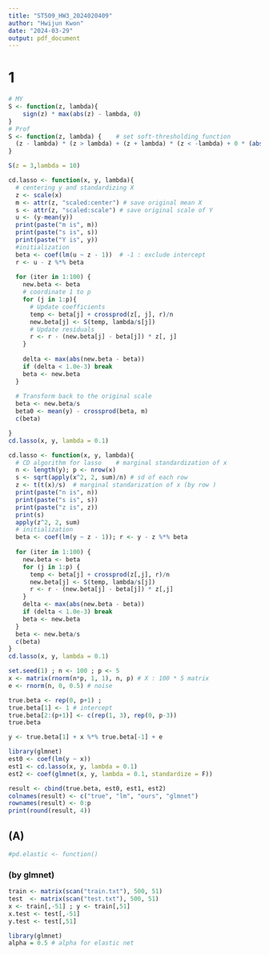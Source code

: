 ```yaml
---
title: "ST509_HW3_2024020409"
author: "Hwijun Kwon"
date: "2024-03-29"
output: pdf_document
---
```



# 1
```r
# MY
S <- function(z, lambda){
    sign(z) * max(abs(z) - lambda, 0)
}
# Prof
S <- function(z, lambda) {    # set soft-thresholding function
  (z - lambda) * (z > lambda) + (z + lambda) * (z < -lambda) + 0 * (abs(z) <= lambda)
}

S(z = 3,lambda = 10)
```

```r
cd.lasso <- function(x, y, lambda){
  # centering y and standardizing X
  z <- scale(x)
  m <- attr(z, "scaled:center") # save original mean X
  s <- attr(z, "scaled:scale") # save original scale of Y
  u <- (y-mean(y))
  print(paste("m is", m))
  print(paste("s is", s))
  print(paste("Y is", y))
  #initialization
  beta <- coef(lm(u ~ z - 1))  # -1 : exclude intercept 
  r <- u - z %*% beta 
  
  for (iter in 1:100) {
    new.beta <- beta
    # coordinate 1 to p
    for (j in 1:p){
      # Update coefficients
      temp <- beta[j] + crossprod(z[, j], r)/n
      new.beta[j] <- S(temp, lambda/s[j])
      # Update residuals
      r <- r - (new.beta[j] - beta[j]) * z[, j]
    }
    
    delta <- max(abs(new.beta - beta))
    if (delta < 1.0e-3) break
    beta <- new.beta
  }
  
  # Transform back to the original scale
  beta <- new.beta/s
  beta0 <- mean(y) - crossprod(beta, m)
  c(beta)

}
cd.lasso(x, y, lambda = 0.1)
```

```r
cd.lasso <- function(x, y, lambda){
  # CD algorithm for lasso    # marginal standardization of x
  n <- length(y); p <- nrow(x)
  s <- sqrt(apply(x^2, 2, sum)/n) # sd of each row
  z <- t(t(x)/s)  # marginal standarization of x (by row )
  print(paste("n is", n))
  print(paste("s is", s))
  print(paste("z is", z))
  print(s)
  apply(z^2, 2, sum)
  # initialization
  beta <- coef(lm(y ~ z - 1)); r <- y - z %*% beta
  
  for (iter in 1:100) {
    new.beta <- beta
    for (j in 1:p) {
      temp <- beta[j] + crossprod(z[,j], r)/n
      new.beta[j] <- S(temp, lambda/s[j]) 
      r <- r - (new.beta[j] - beta[j]) * z[,j]
    }
    delta <- max(abs(new.beta - beta))
    if (delta < 1.0e-3) break
    beta <- new.beta
  }
  beta <- new.beta/s
  c(beta)
}
cd.lasso(x, y, lambda = 0.1)
```


```r
set.seed(1) ; n <- 100 ; p <- 5
x <- matrix(rnorm(n*p, 1, 1), n, p) # X : 100 * 5 matrix
e <- rnorm(n, 0, 0.5) # noise

true.beta <- rep(0, p+1) ;
true.beta[1] <- 1 # intercept
true.beta[2:(p+1)] <- c(rep(1, 3), rep(0, p-3))
true.beta

y <- true.beta[1] + x %*% true.beta[-1] + e

```
```r
library(glmnet)
est0 <- coef(lm(y ~ x))
est1 <- cd.lasso(x, y, lambda = 0.1)
est2 <- coef(glmnet(x, y, lambda = 0.1, standardize = F))

result <- cbind(true.beta, est0, est1, est2)
colnames(result) <- c("true", "lm", "ours", "glmnet")
rownames(result) <- 0:p
print(round(result, 4))
```

## (A)


```r
#pd.elastic <- function()

```

### (by glmnet)
```r
train <- matrix(scan("train.txt"), 500, 51)
test  <- matrix(scan("test.txt"), 500, 51)
x <- train[,-51] ; y <- train[,51]
x.test <- test[,-51]
y.test <- test[,51]
```

```r
library(glmnet)
alpha = 0.5 # alpha for elastic net

```
